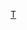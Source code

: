 {{Catnav|頁面分類|地理|国家|欧洲国家|德国|德國行政區劃}}
{{Catnav|頁面分類|地理|国家|按國家分類|各國行政區劃|德國行政區劃}}
{{Catnav|頁面分類|各種主題的頁面分類|按國家分類|各國行政區劃|德國行政區劃}}
{{Catnav|頁面分類|各種主題的頁面分類|按國家分類|各國地理|德國地理|德國行政區劃}}
{{Commons category|Thuringia|Category:图林根州}}

[[Category:德国联邦州|T]]